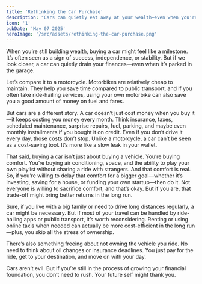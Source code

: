 ```yaml
---
title: 'Rethinking the Car Purchase'
description: "Cars can quietly eat away at your wealth—even when you're not driving them. Here's why it might be smarter to wait, especially if you're still building your finances."
icon: '1'
pubDate: 'May 07 2025'
heroImage: '/src/assets/rethinking-the-car-purchase.png'
---
```


When you’re still building wealth, buying a car might feel like a milestone. It’s often seen as a sign of success, independence, or stability. But if we look closer, a car can quietly drain your finances—even when it’s parked in the garage.

Let’s compare it to a motorcycle. Motorbikes are relatively cheap to maintain. They help you save time compared to public transport, and if you often take ride-hailing services, using your own motorbike can also save you a good amount of money on fuel and fares.

But cars are a different story. A car doesn’t just cost money when you buy it—it keeps costing you money every month. Think insurance, taxes, scheduled maintenance, surprise repairs, fuel, parking, and maybe even monthly installments if you bought it on credit. Even if you don’t drive it every day, those costs don’t stop. Unlike a motorcycle, a car can’t be seen as a cost-saving tool. It’s more like a slow leak in your wallet.

That said, buying a car isn’t just about buying a vehicle. You’re buying comfort. You’re buying air conditioning, space, and the ability to play your own playlist without sharing a ride with strangers. And that comfort is real. So, if you’re willing to delay that comfort for a bigger goal—whether it’s investing, saving for a house, or funding your own startup—then do it. Not everyone is willing to sacrifice comfort, and that’s okay. But if you are, that trade-off might bring better returns in the long run.

Sure, if you live with a big family or need to drive long distances regularly, a car might be necessary. But if most of your travel can be handled by ride-hailing apps or public transport, it’s worth reconsidering. Renting or using online taxis when needed can actually be more cost-efficient in the long run—plus, you skip all the stress of ownership.

There’s also something freeing about not owning the vehicle you ride. No need to think about oil changes or insurance deadlines. You just pay for the ride, get to your destination, and move on with your day.

Cars aren’t evil. But if you’re still in the process of growing your financial foundation, you don’t need to rush. Your future self might thank you.
